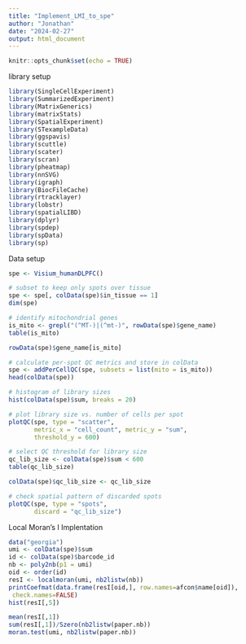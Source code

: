```yaml
---
title: "Implement_LMI_to_spe"
author: "Jonathan"
date: "2024-02-27"
output: html_document
---
```


```r
knitr::opts_chunk$set(echo = TRUE)
```

library setup
```r
library(SingleCellExperiment)
library(SummarizedExperiment)
library(MatrixGenerics)
library(matrixStats)
library(SpatialExperiment)
library(STexampleData)
library(ggspavis)
library(scuttle)
library(scater)
library(scran)
library(pheatmap)
library(nnSVG)
library(igraph)
library(BiocFileCache)
library(rtracklayer)
library(lobstr)
library(spatialLIBD)
library(dplyr)
library(spdep)
library(spData)
library(sp)
```


Data setup
```r
spe <- Visium_humanDLPFC()

# subset to keep only spots over tissue
spe <- spe[, colData(spe)$in_tissue == 1]
dim(spe)

# identify mitochondrial genes
is_mito <- grepl("(^MT-)|(^mt-)", rowData(spe)$gene_name)
table(is_mito)

rowData(spe)$gene_name[is_mito]

# calculate per-spot QC metrics and store in colData
spe <- addPerCellQC(spe, subsets = list(mito = is_mito))
head(colData(spe))

# histogram of library sizes
hist(colData(spe)$sum, breaks = 20)

# plot library size vs. number of cells per spot
plotQC(spe, type = "scatter", 
       metric_x = "cell_count", metric_y = "sum", 
       threshold_y = 600)

# select QC threshold for library size
qc_lib_size <- colData(spe)$sum < 600
table(qc_lib_size)

colData(spe)$qc_lib_size <- qc_lib_size

# check spatial pattern of discarded spots
plotQC(spe, type = "spots", 
       discard = "qc_lib_size")
```


Local Moran's I Implentation
```r
data("georgia")
umi <- colData(spe)$sum
id <- colData(spe)$barcode_id
nb <- poly2nb(p1 = umi)
oid <- order(id)
resI <- localmoran(umi, nb2listw(nb))
printCoefmat(data.frame(resI[oid,], row.names=afcon$name[oid]),
 check.names=FALSE)
hist(resI[,5]) 

mean(resI[,1])
sum(resI[,1])/Szero(nb2listw(paper.nb))
moran.test(umi, nb2listw(paper.nb))
```

